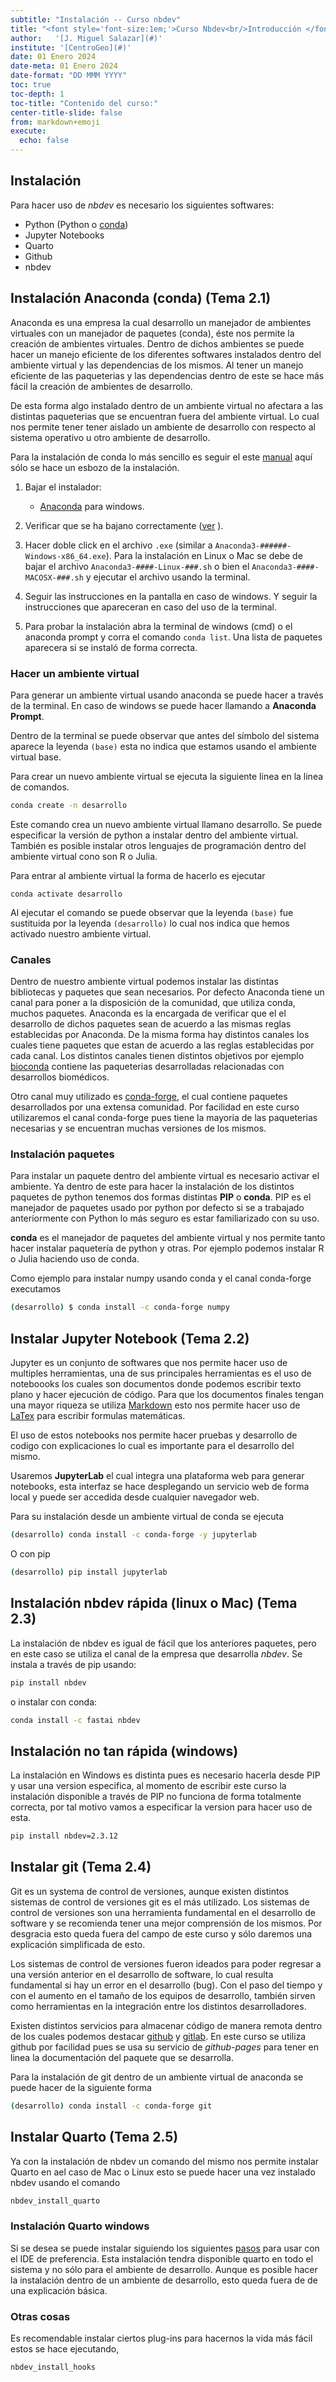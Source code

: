 ```yaml
---
subtitle: "Instalación -- Curso nbdev"
title: "<font style='font-size:1em;'>Curso Nbdev<br/>Introducción </font>"
author:   '[J. Miguel Salazar](#)'
institute: '[CentroGeo](#)'
date: 01 Enero 2024
date-meta: 01 Enero 2024
date-format: "DD MMM YYYY"
toc: true
toc-depth: 1
toc-title: "Contenido del curso:"
center-title-slide: false
from: markdown+emoji
execute:
  echo: false
---
```


## Instalación 

Para hacer uso de _nbdev_ es necesario los siguientes softwares:


* Python (Python o [conda](https://www.anaconda.com/))
* Jupyter Notebooks
* Quarto
* Github
* nbdev


## Instalación Anaconda (conda) (Tema 2.1)

Anaconda es una empresa la cual desarrollo un manejador de ambientes virtuales con un manejador de paquetes (conda), éste nos permite la creación de ambientes virtuales. Dentro de  dichos ambientes se puede hacer un manejo eficiente de los diferentes softwares instalados dentro del ambiente virtual y las dependencias de los mismos. Al tener un manejo eficiente de las paqueterias y las dependencias dentro de este se hace más fácil la creación de ambientes de desarrollo. 

De esta forma algo instalado dentro de un ambiente virtual no afectara a las distintas paqueterias que se encuentran fuera del ambiente virtual. Lo cual nos permite tener tener aislado un ambiente de desarrollo con respecto al sistema operativo u otro ambiente de desarrollo. 

Para la instalación de conda lo más sencillo es seguir el este [manual](https://docs.conda.io/projects/conda/en/latest/user-guide/install/windows.html) aquí sólo se hace un esbozo de la instalación.

1. Bajar el instalador:
    * [Anaconda](https://www.anaconda.com/download/) para windows.

2. Verificar que se ha bajano correctamente ([ver](https://docs.conda.io/projects/conda/en/latest/user-guide/install/download.html#hash-verification) ).

3.  Hacer doble click en el archivo `.exe` (similar a `Anaconda3-######-Windows-x86_64.exe`). Para la instalación en Linux o Mac se debe de bajar el archivo `Anaconda3-####-Linux-###.sh` o bien el `Anaconda3-####-MACOSX-###.sh` y ejecutar el archivo  usando la terminal. 


4. Seguir las instrucciones en la pantalla en caso de windows. Y seguir la instrucciones que apareceran en caso del uso de la terminal. 

5. Para probar la instalación abra la terminal de windows (cmd) o el anaconda prompt y corra el comando `conda list`. Una lista de paquetes aparecera si se instaló de forma correcta. 


### Hacer un ambiente virtual 

Para generar un ambiente virtual usando anaconda se puede hacer a través de la terminal. En caso de windows se puede hacer llamando a **Anaconda Prompt**. 

Dentro de la terminal se puede observar que antes del símbolo del sistema aparece la leyenda `(base)` esta no indica que estamos usando el ambiente virtual base. 

Para crear un nuevo ambiente virtual se ejecuta la siguiente linea en la linea de comandos. 

```bash
conda create -n desarrollo
```
Este comando crea un nuevo ambiente virtual llamano desarrollo. Se puede especificar la versión de python a instalar dentro del ambiente virtual. También es posible instalar otros lenguajes de programación dentro del ambiente virtual cono son R o Julia. 


Para entrar al ambiente virtual la forma de hacerlo es ejecutar 
```
conda activate desarrollo
```
Al ejecutar el comando se puede observar que la leyenda `(base)` fue sustituida por la leyenda `(desarrollo)` lo cual nos indica que hemos activado nuestro ambiente virtual. 

### Canales 

Dentro de nuestro ambiente virtual podemos instalar las distintas bibliotecas y paquetes que sean necesarios. Por defecto Anaconda tiene un canal para poner a la disposición de la comunidad, que utiliza conda, muchos paquetes. Anaconda es la encargada de verificar que el el desarrollo de dichos paquetes sean de acuerdo a las mismas reglas establecidas por Anaconda. De la misma forma hay distintos canales los cuales tiene paquetes que estan de acuerdo a las reglas establecidas por cada canal. Los distintos canales tienen distintos objetivos por ejemplo [bioconda](https://bioconda.github.io/) contiene las paqueterias desarrolladas relacionadas con desarrollos biomédicos. 

Otro canal muy utilizado es [conda-forge](https://conda-forge.org/), el cual contiene paquetes desarrollados por una extensa comunidad. Por facilidad en este curso utilizaremos el canal conda-forge pues tiene la mayoria de las paqueterias necesarias y se encuentran muchas versiones de los mismos.  



### Instalación paquetes

Para instalar un paquete dentro del ambiente virtual es necesario activar el ambiente. Ya dentro de este para hacer la instalación de los distintos paquetes de python tenemos dos formas distintas **PIP** o **conda**. PIP es el manejador de paquetes usado por python por defecto si se a trabajado anteriormente con Python lo más seguro es estar familiarizado con su uso. 

**conda** es el manejador de paquetes del ambiente virtual y nos permite tanto hacer instalar paquetería de python y otras. Por ejemplo podemos instalar R o Julia haciendo uso de conda. 


Como ejemplo para instalar numpy usando conda y el canal conda-forge executamos 

```bash
(desarrollo) $ conda install -c conda-forge numpy
```


## Instalar Jupyter Notebook (Tema 2.2)

Jupyter es un conjunto de softwares que nos permite hacer uso de multiples herramientas, una de sus principales herramientas es el uso de noteboooks los cuales son documentos donde podemos escribir texto plano y hacer ejecución de código. Para que los documentos finales tengan una mayor riqueza se utiliza [Markdown](https://en.wikipedia.org/wiki/Markdown) esto nos permite hacer uso de [LaTex](https://en.wikipedia.org/wiki/LaTeX) para escribir formulas matemáticas. 

El uso de estos notebooks nos permite hacer pruebas y desarrollo de codigo con explicaciones lo cual es importante para el desarrollo del mismo. 

Usaremos **JupyterLab** el cual integra una plataforma web para generar notebooks, esta interfaz se hace desplegando un servicio web de forma local y puede ser accedida desde cualquier navegador web.  

Para su instalación desde un ambiente virtual de conda se ejecuta 

```bash
(desarrollo) conda install -c conda-forge -y jupyterlab
```
O con pip

```bash
(desarrollo) pip install jupyterlab
```




## Instalación **nbdev** rápida (linux o Mac) (Tema 2.3)

La instalación de nbdev es igual de fácil que los anteriores paquetes, pero en este caso se utiliza el canal de la empresa que desarrolla *nbdev*. Se instala a través de pip usando:

```bash
pip install nbdev
```

o instalar con conda:

```bash
conda install -c fastai nbdev
```

## Instalación no tan rápida (windows)

La instalación en Windows es distinta pues es necesario hacerla desde PIP y usar una version especifica, al momento de escribir este curso la instalación disponible a través de PIP no funciona de forma totalmente correcta, por tal motivo vamos a especificar la version para hacer uso de esta.  

```bash
pip install nbdev=2.3.12
```



## Instalar git (Tema 2.4)

Git es un systema de control de versiones, aunque existen distintos sistemas de control de versiones git es el más utilizado. Los sistemas de control de versiones son una herramienta fundamental en el desarrollo de software y se recomienda tener una mejor comprensión de los mismos. Por desgracia esto queda fuera del campo de este curso y sólo daremos una explicación simplificada de esto. 

Los sistemas de control de versiones fueron ideados para poder regresar a una versión anterior en el desarrollo de software, lo cual resulta fundamental si hay un error en el desarrollo (bug). Con el paso del tiempo y con el aumento en el tamaño de los equipos de desarrollo, también sirven como herramientas en la integración entre los distintos desarrolladores. 

Existen distintos servicios para almacenar código de manera remota dentro de los cuales podemos destacar [github](https://github.com/) y [gitlab](http://gitlab.com/). En este curso se utiliza github por facilidad pues se usa su servicio de *github-pages* para tener en linea la documentación del paquete que se desarrolla.

Para la instalación de git dentro de un ambiente virtual de anaconda se puede hacer de la siguiente forma  

```bash
(desarrollo) conda install -c conda-forge git
```



## Instalar Quarto (Tema 2.5)

Ya con la instalación de nbdev un comando del mismo nos permite instalar Quarto en ael caso de Mac o Linux esto se puede hacer una vez instalado nbdev usando el comando 

```bash
nbdev_install_quarto
```

### Instalación Quarto windows 

Si se desea se puede instalar siguiendo los siguientes [pasos](https://quarto.org/docs/get-started/) para usar con el IDE de preferencia. Esta instalación tendra disponible quarto en todo el sistema y no sólo para el ambiente de desarrollo. Aunque es posible hacer la instalación dentro de un ambiente de desarrollo, esto queda fuera de de una explicación básica. 


### Otras cosas 

Es recomendable instalar ciertos plug-ins para hacernos la vida más fácil estos se hace ejecutando, 

```bash
nbdev_install_hooks
```







